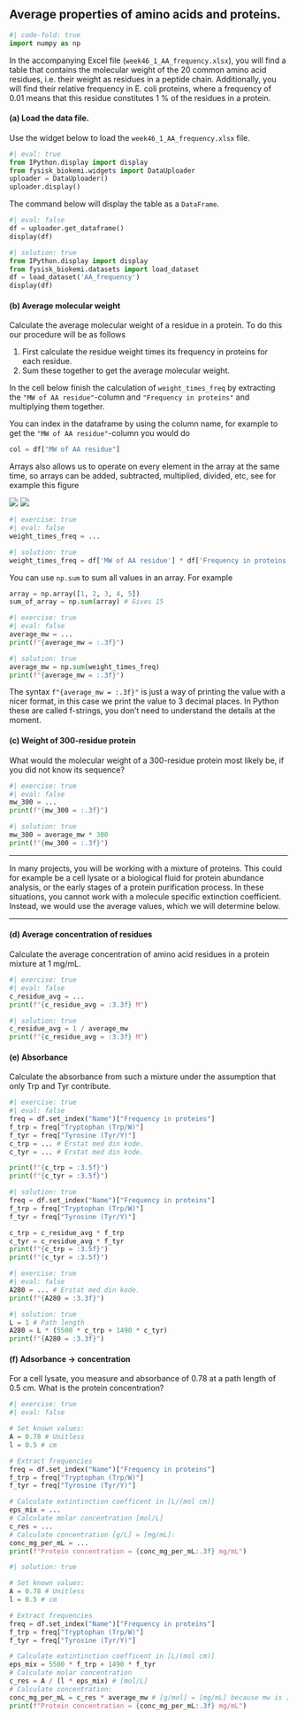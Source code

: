 ## Average properties of amino acids and proteins. 

```python
#| code-fold: true
import numpy as np
```

In the accompanying Excel file (`week46_1_AA_frequency.xlsx`), you will find a table that contains the molecular weight of the 20 common amino acid residues, i.e. their weight as residues in a peptide chain. Additionally, you will find their relative frequency in E. coli proteins, where a frequency of 0.01 means that this residue constitutes 1 % of the residues in a protein. 

#### (a) Load the data file.

Use the widget below to load the `week46_1_AA_frequency.xlsx` file.

```python
#| eval: true
from IPython.display import display 
from fysisk_biokemi.widgets import DataUploader
uploader = DataUploader()
uploader.display()
```

The command below will display the table as a `DataFrame`.

```python
#| eval: false
df = uploader.get_dataframe()
display(df)
```

```python
#| solution: true
from IPython.display import display 
from fysisk_biokemi.datasets import load_dataset
df = load_dataset('AA_frequency')
display(df)
```

#### (b)	Average molecular weight 

Calculate the average molecular weight of a residue in a protein. To do this our procedure 
will be as follows

1. First calculate the residue weight times its frequency in proteins for each residue.
2. Sum these together to get the average molecular weight.

In the cell below finish the calculation of `weight_times_freq` by extracting the `"MW of AA residue"`-column 
and `"Frequency in proteins"` and multiplying them together. 

::: {.callout-tip}

You can index in the dataframe by using the column name, for example to get the `"MW of AA residue"`-column you would do 

```python
col = df["MW of AA residue"]
```
Arrays also allows us to operate on every element in the array at the same time, so 
arrays can be added, subtracted, multiplied, divided, etc, see for example this figure 

![](https://numpy.org/doc/stable/_images/np_array_dataones.png)
![](https://numpy.org/doc/stable/_images/np_sub_mult_divide.png)

:::

```python
#| exercise: true
#| eval: false
weight_times_freq = ...
```

```python
#| solution: true
weight_times_freq = df['MW of AA residue'] * df['Frequency in proteins']
```

::: {.callout-tip}

You can use `np.sum` to sum all values in an array. For example

```python
array = np.array([1, 2, 3, 4, 5])
sum_of_array = np.sum(array) # Gives 15 
```

::: 

```python
#| exercise: true
#| eval: false
average_mw = ...
print(f"{average_mw = :.3f}")
```

```python
#| solution: true
average_mw = np.sum(weight_times_freq)
print(f"{average_mw = :.3f}")
```

::: {.callout-note}

The syntax `f"{average_mw = :.3f}"` is just a way of printing the value with a nicer format, 
in this case we print the value to 3 decimal places. 
In Python these are called f-strings, you don't need to understand the details at the moment. 

::: 

#### (c)	Weight of 300-residue protein 

What would the molecular weight of a 300-residue protein most likely be, if you did not know its sequence?

```python
#| exercise: true
#| eval: false
mw_300 = ...
print(f"{mw_300 = :.3f}")
```

```python
#| solution: true
mw_300 = average_mw * 300
print(f"{mw_300 = :.3f}")
```


--- 

In many projects, you will be working with a mixture of proteins. This could for example be a cell lysate or a biological fluid for protein abundance analysis, or the early stages of a protein purification process. In these situations, you cannot work with a molecule specific extinction coefficient. Instead, we would use the average values, which we will determine below.

---

#### (d)	Average concentration of residues 

Calculate the average concentration of amino acid residues in a protein mixture at 1 mg/mL.

```python
#| exercise: true
#| eval: false
c_residue_avg = ...
print(f"{c_residue_avg = :3.3f} M")
```

```python
#| solution: true
c_residue_avg = 1 / average_mw
print(f"{c_residue_avg = :3.3f} M")
```

#### (e)	Absorbance 

Calculate the absorbance from such a mixture under the assumption that only Trp and Tyr contribute.

```python
#| exercise: true
#| eval: false
freq = df.set_index("Name")["Frequency in proteins"]
f_trp = freq["Tryptophan (Trp/W)"]
f_tyr = freq["Tyrosine (Tyr/Y)"]
c_trp = ... # Erstat med din kode.
c_tyr = ... # Erstat med din kode.

print(f"{c_trp = :3.5f}")
print(f"{c_tyr = :3.5f}")
```

```python
#| solution: true
freq = df.set_index("Name")["Frequency in proteins"]
f_trp = freq["Tryptophan (Trp/W)"]
f_tyr = freq["Tyrosine (Tyr/Y)"]

c_trp = c_residue_avg * f_trp
c_tyr = c_residue_avg * f_tyr
print(f"{c_trp = :3.5f}")
print(f"{c_tyr = :3.5f}")
```
```python
#| exercise: true
#| eval: false
A280 = ... # Erstat med din kode.
print(f"{A280 = :3.3f}")
```

```python
#| solution: true
L = 1 # Path length
A280 = L * (5500 * c_trp + 1490 * c_tyr)
print(f"{A280 = :3.3f}")
```

#### (f)	Adsorbance $\rightarrow$ concentration 

For a cell lysate, you measure and absorbance of 0.78 at a path length of 0.5 cm. What is the protein concentration?

```python
#| exercise: true
#| eval: false

# Set known values:
A = 0.78 # Unitless
l = 0.5 # cm

# Extract frequencies
freq = df.set_index("Name")["Frequency in proteins"]
f_trp = freq["Tryptophan (Trp/W)"]
f_tyr = freq["Tyrosine (Tyr/Y)"]

# Calculate extintinction coefficent in [L/(mol cm)]
eps_mix = ...
# Calculate molar concentration [mol/L]
c_res = ...
# Calculate concentration [g/L] = [mg/mL]:
conc_mg_per_mL = ...
print(f"Protein concentration = {conc_mg_per_mL:.3f} mg/mL")
```

```python
#| solution: true

# Set known values:
A = 0.78 # Unitless
l = 0.5 # cm

# Extract frequencies
freq = df.set_index("Name")["Frequency in proteins"]
f_trp = freq["Tryptophan (Trp/W)"]
f_tyr = freq["Tyrosine (Tyr/Y)"]

# Calculate extintinction coefficent in [L/(mol cm)]
eps_mix = 5500 * f_trp + 1490 * f_tyr
# Calculate molar concentration
c_res = A / (l * eps_mix) # [mol/L]
# Calculate concentration:
conc_mg_per_mL = c_res * average_mw # [g/mol] = [mg/mL] because mw is [g/mol]
print(f"Protein concentration = {conc_mg_per_mL:.3f} mg/mL")
```